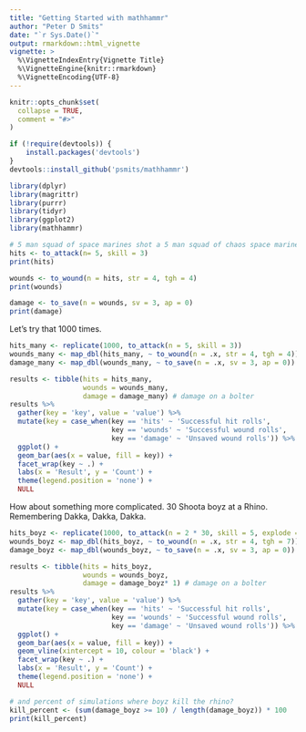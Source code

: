 ```yaml
---
title: "Getting Started with mathhammr"
author: "Peter D Smits"
date: "`r Sys.Date()`"
output: rmarkdown::html_vignette
vignette: >
  %\VignetteIndexEntry{Vignette Title}
  %\VignetteEngine{knitr::rmarkdown}
  %\VignetteEncoding{UTF-8}
---
```


```r
knitr::opts_chunk$set(
  collapse = TRUE,
  comment = "#>"
)
```

```r
if (!require(devtools)) {
    install.packages('devtools')
}
devtools::install_github('psmits/mathhammr')
```

```r
library(dplyr)
library(magrittr)
library(purrr)
library(tidyr)
library(ggplot2)
library(mathhammr)
```

```r
# 5 man squad of space marines shot a 5 man squad of chaos space marines with bolters at > 12" away.
hits <- to_attack(n= 5, skill = 3)
print(hits)

wounds <- to_wound(n = hits, str = 4, tgh = 4)
print(wounds)

damage <- to_save(n = wounds, sv = 3, ap = 0)
print(damage)

```

Let's try that 1000 times.
```r
hits_many <- replicate(1000, to_attack(n = 5, skill = 3))
wounds_many <- map_dbl(hits_many, ~ to_wound(n = .x, str = 4, tgh = 4))
damage_many <- map_dbl(wounds_many, ~ to_save(n = .x, sv = 3, ap = 0))

results <- tibble(hits = hits_many,
                  wounds = wounds_many,
                  damage = damage_many) # damage on a bolter
results %>%
  gather(key = 'key', value = 'value') %>%
  mutate(key = case_when(key == 'hits' ~ 'Successful hit rolls',
                         key == 'wounds' ~ 'Successful wound rolls',
                         key == 'damage' ~ 'Unsaved wound rolls')) %>%
  ggplot() +
  geom_bar(aes(x = value, fill = key)) +
  facet_wrap(key ~ .) +
  labs(x = 'Result', y = 'Count') +
  theme(legend.position = 'none') +
  NULL
```


How about something more complicated. 30 Shoota boyz at a Rhino. Remembering Dakka, Dakka, Dakka.
```r
hits_boyz <- replicate(1000, to_attack(n = 2 * 30, skill = 5, explode = 6))
wounds_boyz <- map_dbl(hits_boyz, ~ to_wound(n = .x, str = 4, tgh = 7))
damage_boyz <- map_dbl(wounds_boyz, ~ to_save(n = .x, sv = 3, ap = 0))

results <- tibble(hits = hits_boyz,
                  wounds = wounds_boyz,
                  damage = damage_boyz* 1) # damage on a bolter
results %>%
  gather(key = 'key', value = 'value') %>%
  mutate(key = case_when(key == 'hits' ~ 'Successful hit rolls',
                         key == 'wounds' ~ 'Successful wound rolls',
                         key == 'damage' ~ 'Unsaved wound rolls')) %>%
  ggplot() +
  geom_bar(aes(x = value, fill = key)) +
  geom_vline(xintercept = 10, colour = 'black') +
  facet_wrap(key ~ .) +
  labs(x = 'Result', y = 'Count') +
  theme(legend.position = 'none') +
  NULL

# and percent of simulations where boyz kill the rhino?
kill_percent <- (sum(damage_boyz >= 10) / length(damage_boyz)) * 100
print(kill_percent)
```
